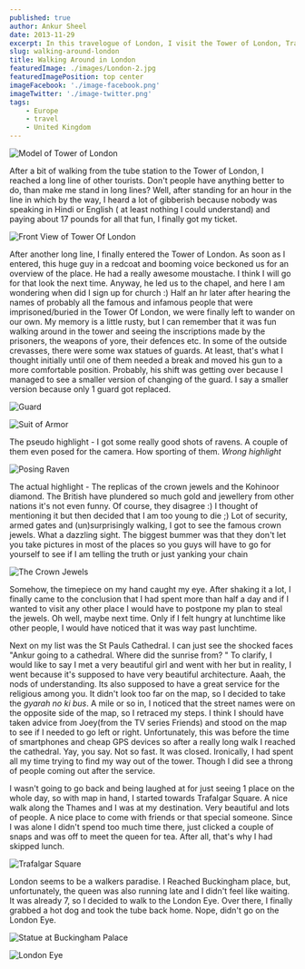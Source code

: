 ```yaml
---
published: true
author: Ankur Sheel
date: 2013-11-29
excerpt: In this travelogue of London, I visit the Tower of London, Trafalgar Square and Buckingham Palace.
slug: walking-around-london
title: Walking Around in London
featuredImage: ./images/London-2.jpg
featuredImagePosition: top center
imageFacebook: './image-facebook.png'
imageTwitter: './image-twitter.png'
tags:
    - Europe
    - travel
    - United Kingdom
---
```


![Model of Tower of London](./images/London-1.jpg)

After a bit of walking from the tube station to the Tower of London, I reached a long line of other tourists. Don't
people have anything better to do, than make me stand in long lines? Well, after standing for an hour in the line in
which by the way, I heard a lot of gibberish because nobody was speaking in Hindi or English ( at least nothing I could
understand) and paying about 17 pounds for all that fun, I finally got my ticket.

![Front View of Tower Of London](./images/London-2.jpg)

After another long line, I finally entered the Tower of London. As soon as I entered, this huge guy in a redcoat and
booming voice beckoned us for an overview of the place. He had a really awesome moustache. I think I will go for that
look the next time. Anyway, he led us to the chapel, and here I am wondering when did I sign up for church :) Half an hr
later after hearing the names of probably all the famous and infamous people that were imprisoned/buried in the Tower Of
London, we were finally left to wander on our own. My memory is a little rusty, but I can remember that it was fun
walking around in the tower and seeing the inscriptions made by the prisoners, the weapons of yore, their defences etc.
In some of the outside crevasses, there were some wax statues of guards. At least, that's what I thought initially until
one of them needed a break and moved his gun to a more comfortable position. Probably, his shift was getting over
because I managed to see a smaller version of changing of the guard. I say a smaller version because only 1 guard got
replaced.

![Guard](./images/London-3.jpg)

![Suit of Armor](./images/London-4.jpg)

The pseudo highlight - I got some really good shots of ravens. A couple of them even posed for the camera. How sporting
of them. _Wrong highlight_

![Posing Raven](./images/London-5.jpg)

The actual highlight - The replicas of the crown jewels and the Kohinoor diamond. The British have plundered so much
gold and jewellery from other nations it's not even funny. Of course, they disagree :) I thought of mentioning it but
then decided that I am too young to die ;) Lot of security, armed gates and (un)surprisingly walking, I got to see the
famous crown jewels. What a dazzling sight. The biggest bummer was that they don't let you take pictures in most of the
places so you guys will have to go for yourself to see if I am telling the truth or just yanking your chain

![The Crown Jewels](./images/London-6.jpg)

Somehow, the timepiece on my hand caught my eye. After shaking it a lot, I finally came to the conclusion that I had
spent more than half a day and if I wanted to visit any other place I would have to postpone my plan to steal the
jewels. Oh well, maybe next time. Only if I felt hungry at lunchtime like other people, I would have noticed that it was
way past lunchtime.

Next on my list was the St Pauls Cathedral. I can just see the shocked faces "Ankur going to a cathedral. Where did the
sunrise from? " To clarify, I would like to say I met a very beautiful girl and went with her but in reality, I went
because it's supposed to have very beautiful architecture. Aaah, the nods of understanding. Its also supposed to have a
great service for the religious among you. It didn't look too far on the map, so I decided to take the _gyarah no ki
bus_. A mile or so in, I noticed that the street names were on the opposite side of the map, so I retraced my steps. I
think I should have taken advice from Joey(from the TV series Friends) and stood on the map to see if I needed to go
left or right. Unfortunately, this was before the time of smartphones and cheap GPS devices so after a really long walk
I reached the cathedral. Yay, you say. Not so fast. It was closed. Ironically, I had spent all my time trying to find my
way out of the tower. Though I did see a throng of people coming out after the service.

I wasn't going to go back and being laughed at for just seeing 1 place on the whole day, so with map in hand, I started
towards Trafalgar Square. A nice walk along the Thames and I was at my destination. Very beautiful and lots of people. A
nice place to come with friends or that special someone. Since I was alone I didn't spend too much time there, just
clicked a couple of snaps and was off to meet the queen for tea. After all, that's why I had skipped lunch.

![Trafalgar Square](./images/London-7.jpg)

London seems to be a walkers paradise. I Reached Buckingham place, but, unfortunately, the queen was also running late
and I didn't feel like waiting. It was already 7, so I decided to walk to the London Eye. Over there, I finally grabbed
a hot dog and took the tube back home. Nope, didn't go on the London Eye.

![Statue at Buckingham Palace](./images/London-8.jpg)

![London Eye](./images/London-9.jpg)
